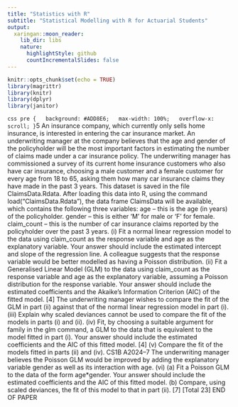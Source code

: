 ```yaml
---
title: "Statistics with R"
subtitle: "Statistical Modelling with R for Actuarial Students"
output:
  xaringan::moon_reader:
    lib_dir: libs
    nature:
      highlightStyle: github
      countIncrementalSlides: false
---
```


```r
knitr::opts_chunk$set(echo = TRUE)
library(magrittr)
library(knitr)
library(dplyr)
library(janitor)


```

```css
pre {
  background: #ADD8E6;
  max-width: 100%;
  overflow-x: scroll;
}
```5 An insurance company, which currently only sells home insurance, is interested in
entering the car insurance market. An underwriting manager at the company believes
that the age and gender of the policyholder will be the most important factors in
estimating the number of claims made under a car insurance policy.
The underwriting manager has commissioned a survey of its current home insurance
customers who also have car insurance, choosing a male customer and a female
customer for every age from 18 to 65, asking them how many car insurance
claims they have made in the past 3 years. This dataset is saved in the file
ClaimsData.Rdata. After loading this data into R, using the command
load("ClaimsData.Rdata"), the data frame ClaimsData will be available,
which contains the following three variables:
age – this is the age (in years) of the policyholder.
gender – this is either ‘M’ for male or ‘F’ for female.
claim_count – this is the number of car insurance claims reported by the
policyholder over the past 3 years.
(i) Fit a normal linear regression model to the data using claim_count as the
response variable and age as the explanatory variable. Your answer should
include the estimated intercept and slope of the regression line. 
A colleague suggests that the response variable would be better modelled as having a
Poisson distribution.
(ii) Fit a Generalised Linear Model (GLM) to the data using claim_count as
the response variable and age as the explanatory variable, assuming a Poisson
distribution for the response variable. Your answer should include the
estimated coefficients and the Akaike’s Information Criterion (AIC) of the
fitted model. [4]
The underwriting manager wishes to compare the fit of the GLM in part (ii) against
that of the normal linear regression model in part (i).
(iii) Explain why scaled deviances cannot be used to compare the fit of the models
in parts (i) and (ii). 
(iv) Fit, by choosing a suitable argument for family in the glm command, a
GLM to the data that is equivalent to the model fitted in part (i). Your answer
should include the estimated coefficients and the AIC of this fitted model. [4]
(v) Compare the fit of the models fitted in parts (ii) and (iv). 
CS1B A2024–7
The underwriting manager believes the Poisson GLM would be improved by adding
the explanatory variable gender as well as its interaction with age.
(vi) (a) Fit a Poisson GLM to the data of the form age*gender. Your
answer should include the estimated coefficients and the AIC of this
fitted model.
(b) Compare, using scaled deviances, the fit of this model to that in
part (ii).
[7]
[Total 23]
END OF PAPER